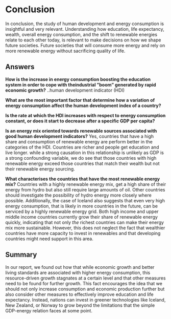 # Conclusion

In conclusion, the study of human development and energy consumption is insightful and very relevant. Understanding how education, life expectancy, wealth, overall energy consumption, and the shift to renewable energies relate to each other today, is relevant to make decisions on how we shape future societies. Future societies that will consume more energy and rely on more renewable energy without sacrificing quality of life.

## Answers
**How is the increase in energy consumption boosting the education system in order to cope with theindustrial ”boom” generated by rapid economic growth?**
..human development indicator (HDI)

**What are the most important factor that determine how a variation of energy consumption affect the human development index of a country?**

**Is the rate at which the HDI increases with respect to energy consumption constant, or does it start to decrease after a specific GDP per capita?**

**Is an energy mix oriented towards renewable sources associated with good human development indicators?**
Yes, countries that have a high share and consumption of renewable energy are perform better in the categories of the HDI. Countries are richer and people get education and live longer. while a strong causation in this relationship is unlikely as GDP is a strong confounding variable, we do see that those countries with high renewable energy exceed those countries that match their wealth but not their renewable energy sourcing.

**What characterises the countries that have the most renewable energy mix?**
Countries with a highly renewable energy mix, get a high share of their energy from hydro but also still require large amounts of oil. Other countries should investigate the possibility of hydro energy more closely where possible. Additionally, the case of Iceland also suggests that even very high energy consumption, that is likely in more countries in the future, can be serviced by a highly renewable energy grid.
Both high income and upper middle income countries currently grow their share of renewable energy quickly, indicating that not only *the* richest countries can make their energy mix more sustainable. However, this does not neglect the fact that wealthier countries have more capacity to invest in renewables and that developing countries might need support in this area.

## Summary
In our report, we found out how that while economic growth and better living standards are associated with higher energy consumption, this resource-driven growth stagnates at a certain level and that other measures need to be found for further growth. This fact encourages the idea that we should not only increase consumption and economic production further but also consider other measures to effectively improve education and life expectancy. Instead, nations can invest in greener technologies like Iceland, New Zealand, or Norway to grow beyond the limitations that the simple GDP-energy relation faces at some point.